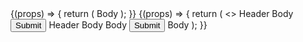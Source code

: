 

<Meta title="Molecules/Card" component={Card} />

<Canvas>
  <Story name="Basic">
    {(props) => {
      return (
        <Card open>
          <CardBody>Body</CardBody>
        </Card>
      );
    }}
  </Story>
  <Story name="Variations">
    {(props) => {
      return (
        <>
          <Card open mb={10}>
            <CardHeader>Header</CardHeader>
            <CardBody>Body</CardBody>
            <CardFooter>
              <Button>Submit</Button>
            </CardFooter>
          </Card>
          <Card open mb={10}>
            <CardHeader>Header</CardHeader>
            <CardBody>Body</CardBody>
          </Card>
          <Card open mb={10}>
            <CardBody>Body</CardBody>
            <CardFooter>
              <Button>Submit</Button>
            </CardFooter>
          </Card>
          <Card open mb={10}>
            <CardBody>Body</CardBody>
          </Card>
        </>
      );
    }}
  </Story>
</Canvas>
